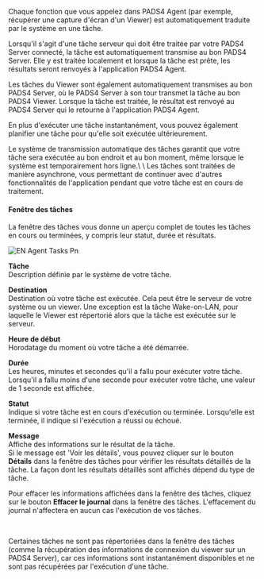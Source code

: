 Chaque fonction que vous appelez dans PADS4 Agent (par exemple, récupérer une capture d'écran d'un Viewer) est automatiquement traduite par le système en une tâche.

Lorsqu'il s'agit d'une tâche serveur qui doit être traitée par votre PADS4 Server connecté, la tâche est automatiquement transmise au bon PADS4 Server. Elle y est traitée localement et lorsque la tâche est prête, les résultats seront renvoyés à l'application PADS4 Agent.

Les tâches du Viewer sont également automatiquement transmises au bon PADS4 Server, où le PADS4 Server à son tour transmet la tâche au bon PADS4 Viewer. Lorsque la tâche est traitée, le résultat est renvoyé au PADS4 Server qui le retourne à l'application PADS4 Agent.

En plus d'exécuter une tâche instantanément, vous pouvez également planifier une tâche pour qu'elle soit exécutée ultérieurement.

<Tip>
  Le système de transmission automatique des tâches garantit que votre tâche sera exécutée au bon endroit et au bon moment, même lorsque le système est temporairement hors ligne.\
  \
  Les tâches sont traitées de manière asynchrone, vous permettant de continuer avec d'autres fonctionnalités de l'application pendant que votre tâche est en cours de traitement.
</Tip>

#### **Fenêtre des tâches**

La fenêtre des tâches vous donne un aperçu complet de toutes les tâches en cours ou terminées, y compris leur statut, durée et résultats.

![EN Agent Tasks Pn](/images/digital-signage/windows-applications/agent/main-window/EN-Agent-Tasks.png)

**Tâche**\
Description définie par le système de votre tâche.

**Destination**\
Destination où votre tâche est exécutée. Cela peut être le serveur de votre système ou un viewer. Une exception est la tâche Wake-on-LAN, pour laquelle le Viewer est répertorié alors que la tâche est exécutée sur le serveur.

**Heure de début**\
Horodatage du moment où votre tâche a été démarrée.

**Durée**\
Les heures, minutes et secondes qu'il a fallu pour exécuter votre tâche. Lorsqu'il a fallu moins d'une seconde pour exécuter votre tâche, une valeur de 1 seconde est affichée.

**Statut**\
Indique si votre tâche est en cours d'exécution ou terminée. Lorsqu'elle est terminée, il indique si l'exécution a réussi ou échoué.

**Message**\
Affiche des informations sur le résultat de la tâche.\
Si le message est 'Voir les détails', vous pouvez cliquer sur le bouton **Détails** dans la fenêtre des tâches pour vérifier les résultats détaillés de la tâche. La façon dont les résultats détaillés sont affichés dépend du type de tâche.

Pour effacer les informations affichées dans la fenêtre des tâches, cliquez sur le bouton **Effacer le journal** dans la fenêtre des tâches. L'effacement du journal n'affectera en aucun cas l'exécution de vos tâches.

 

<Tip>
  Certaines tâches ne sont pas répertoriées dans la fenêtre des tâches (comme la récupération des informations de connexion du viewer sur un PADS4 Server), car ces informations sont instantanément disponibles et ne sont pas récupérées par l'exécution d'une tâche.
</Tip>
